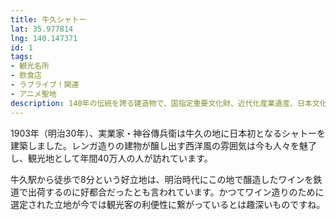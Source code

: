 ```yaml
---
title: 牛久シャトー
lat: 35.977814
lng: 140.147371
id: 1
tags:
- 観光名所
- 飲食店
- ラブライブ！関連
- アニメ聖地
description: 140年の伝統を誇る建造物で、国指定重要文化財、近代化産業遺産、日本文化遺産に認定されています。
---
```

1903年（明治30年）、実業家・神谷傳兵衛は牛久の地に日本初となるシャトーを建築しました。レンガ造りの建物が醸し出す西洋風の雰囲気は今も人々を魅了し、観光地として年間40万人の人が訪れています。

牛久駅から徒歩で8分という好立地は、明治時代にこの地で醸造したワインを鉄道で出荷するのに好都合だったとも言われています。かつてワイン造りのために選定された立地が今では観光客の利便性に繋がっているとは趣深いものですね。
